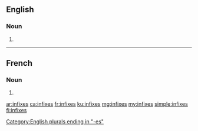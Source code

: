 ==English==

===Noun===
{{head|en|plural}}

# {{plural of|infix|lang=en}}

[[Category:English plurals ending in "-es"]]

----

==French==

===Noun===
{{head|fr|plural}} {{m-p}}

# {{plural of|infixe|lang=fr}}

[[ar:infixes]]
[[ca:infixes]]
[[fr:infixes]]
[[ku:infixes]]
[[mg:infixes]]
[[my:infixes]]
[[simple:infixes]]
[[fi:infixes]]